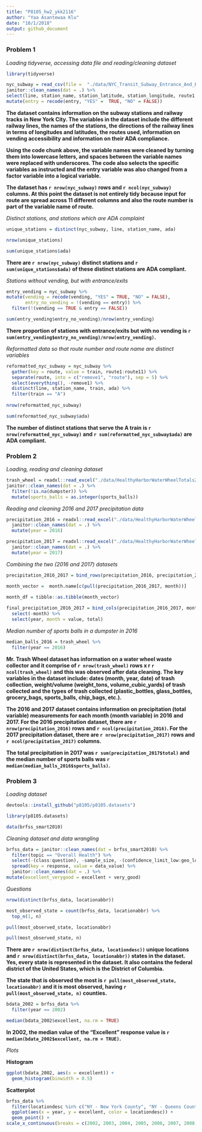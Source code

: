 ```yaml
---
title: "P8105_hw2_ykk2116"
author: "Yaa Asantewaa Klu"
date: "10/1/2018"
output: github_document
---
```


### Problem 1


_Loading tidyverse, accessing data file and reading/cleaning dataset_

```r
library(tidyverse) 

nyc_subway = read_csv(file =  "./data/NYC_Transit_Subway_Entrance_And_Exit_Data (1).csv") %>%
janitor::clean_names(dat = .) %>%
select(line, station_name, station_latitude, station_longitude, route1:route11, entry, vending, entrance_type, ada) %>%
mutate(entry = recode(entry, "YES" =  TRUE, "NO" = FALSE))
```


**The dataset contains information on the subway stations and railway tracks in New York City. The variables in the dataset include the different railway lines, the names of the stations, the directions of the railway lines in terms of longitudes and latitudes, the routes used, information on vending accessibility and information on their ADA compliance.**

**Using the code chunk above, the variable names were cleaned by turning them into lowercase letters, and spaces between the variable names were replaced with underscores. The code also selects the specific variables as instructed and the entry variable was also changed from a factor variable into a logical variable.**

**The dataset has `r nrow(nyc_subway)` rows and `r ncol(nyc_subway)` columns. At this point the dataset is not entirely tidy because input for route are spread across 11 different columns and also the route number is part of the variable name of route.**


_Distinct stations, and stations which are ADA complaint_

```r
unique_stations = distinct(nyc_subway, line, station_name, ada)

nrow(unique_stations)

sum(unique_stations$ada)
```


**There are `r nrow(nyc_subway)` distinct stations and `r sum(unique_stations$ada)` of these distinct stations are ADA compliant.**


_Stations without vending, but with entrance/exits_

```r
entry_vending = nyc_subway %>%
mutate(vending = recode(vending, "YES" = TRUE, "NO" = FALSE),
       entry_no_vending = !(vending == entry)) %>%
  filter(!(vending == TRUE & entry == FALSE))

sum(entry_vending$entry_no_vending)/nrow(entry_vending)       
```


**There proportion of stations with entrance/exits but with no vending is `r sum(entry_vending$entry_no_vending)/nrow(entry_vending)`.**


_Reformatted data so that route number and route name are distinct variables_

```r
reformatted_nyc_subway = nyc_subway %>%
  gather(key = route, value = train, route1:route11) %>%
  separate(route, into = c("remove1", "route"), sep = 5) %>%
  select(everything(), -remove1) %>% 
  distinct(line, station_name, train, ada) %>% 
  filter(train == "A")
 
nrow(reformatted_nyc_subway)

sum(reformatted_nyc_subway$ada)
```


**The number of distinct stations that serve the A train is `r nrow(reformatted_nyc_subway)` and `r sum(reformatted_nyc_subway$ada)` are ADA compliant.**



### Problem 2

_Loading, reading and cleaning dataset_

```r
trash_wheel = readxl::read_excel("./data/HealthyHarborWaterWheelTotals2018-7-28.xlsx", sheet = "Mr. Trash Wheel", range = "A2:N258") %>%
janitor::clean_names(dat = .) %>%
  filter(!is.na(dumpster)) %>%
  mutate(sports_balls = as.integer(sports_balls))
```

_Reading and cleaning 2016 and 2017 precipitation data_

```r
precipitation_2016 = readxl::read_excel("./data/HealthyHarborWaterWheelTotals2018-7-28.xlsx", sheet = "2016 Precipitation", range = "A2:B14") %>%
  janitor::clean_names(dat = .) %>%
  mutate(year = 2016) 

precipitation_2017 = readxl::read_excel("./data/HealthyHarborWaterWheelTotals2018-7-28.xlsx", sheet = "2017 Precipitation", range = "A2:B14") %>%  
  janitor::clean_names(dat = .) %>%
  mutate(year = 2017)
```


_Combining the two (2016 and 2017) datasets_

```r
precipitation_2016_2017 = bind_rows(precipitation_2016, precipitation_2017)

month_vector =  month.name[c(pull(precipitation_2016_2017, month))]
 
month_df = tibble::as.tibble(month_vector) 

final_precipitation_2016_2017 = bind_cols(precipitation_2016_2017, month_df) %>%
  select(-month) %>%
  select(year, month = value, total)
```

_Median number of sports balls in a dumpster in 2016_

```r
median_balls_2016 = trash_wheel %>% 
  filter(year == 2016) 
```


**Mr. Trash Wheel dataset has information on a water wheel waste collector and it comprise of `r nrow(trash_wheel)` rows x r `r ncol(trash_wheel)` and this was observed after data cleaning. The key variables in the dataset include: dates (month, year, date) of trash collection, weight/volume (weight_tons, volume_cubic_yards) of trash collected and the types of trash collected (plastic_bottles, glass_bottles, grocery_bags, sports_balls, chip_bags, etc.).**

**The 2016 and 2017 dataset contains information on precipitation (total variable) measurements for each month (month variable) in 2016 and 2017. For the 2016 precipitation dataset, there are `r nrow(precipitation_2016)` rows and `r ncol(precipitation_2016)`. For the 2017 precipitation dataset, there are `r nrow(precipitation_2017)` rows and `r ncol(precipitation_2017)` columns.**

**The total precipitation in 2017 was `r sum(precipitation_2017$total)` and the median number of sports balls was `r median(median_balls_2016$sports_balls)`.**



### Problem 3

_Loading dataset_

```r
devtools::install_github("p8105/p8105.datasets")

library(p8105.datasets)

data(brfss_smart2010)
```


_Cleaning dataset and data wrangling_

```r
brfss_data = janitor::clean_names(dat = brfss_smart2010) %>%
  filter(topic == "Overall Health") %>%
  select(-(class:question), -sample_size, -(confidence_limit_low:geo_location)) %>%
  spread(key = response, value = data_value) %>%
  janitor::clean_names(dat = .) %>%   
mutate(excellent_verygood = excellent + very_good)
```

_Questions_

```r
nrow(distinct(brfss_data, locationabbr))

most_observed_state = count(brfss_data, locationabbr) %>%
  top_n(1, n) 

pull(most_observed_state, locationabbr)   

pull(most_observed_state, n)
```


**There are `r nrow(distinct(brfss_data, locationdesc))` unique locations and `r nrow(distinct(brfss_data, locationabbr))` states in the dataset. Yes, every state is represented in the dataset. It also contains the federal district of the United States, which is the District of Columbia.** 

**The state that is observed the most is `r pull(most_observed_state, locationabbr)` and it is most observed, having `r pull(most_observed_state, n)` counties.**


```r
bdata_2002 = brfss_data %>% 
  filter(year == 2002)

median(bdata_2002$excellent, na.rm = TRUE) 
```

**In 2002, the median value of the "Excellent" response value is `r median(bdata_2002$excellent, na.rm = TRUE)`.**


_Plots_

**Histogram**

```r
ggplot(bdata_2002, aes(x = excellent)) + 
  geom_histogram(binwidth = 0.5)
```

**Scatterplot**

```r
brfss_data %>% 
  filter(locationdesc %in% c("NY - New York County", "NY - Queens County"), year %in% c("2002":"2012")) %>% 
  ggplot(aes(x = year, y = excellent, color = locationdesc)) +
  geom_point() +
scale_x_continuous(breaks = c(2002, 2003, 2004, 2005, 2006, 2007, 2008, 2009, 2010))
```


